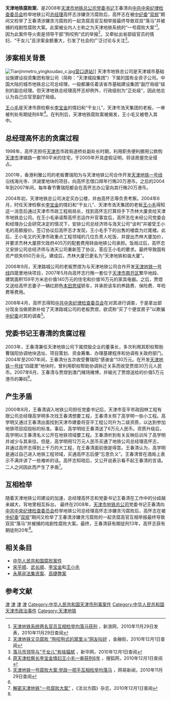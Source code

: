 '''天津地铁腐败案'''，是2008年[[天津市|天津市]][[天津地铁|地铁总公司]][[党委书记|党委书记]]王春清向[[中共中央纪律检查委员会|中共中央纪律检查委员会]]检举地铁公司[[总经理|总经理]]高怀志涉嫌贪污腐败后，高怀志在被[[中纪委|中纪委]]“[[双规|双规]]”期间又检举了王春清涉嫌贪污腐败的一起贪腐高官互相举报最终导致双双“落马”并被捕的戏剧性腐败大案。此案被业内人士称之为天津地铁系统的“一号腐败大案”<ref name="#1">[http://news.sina.com.cn/c/2010-11-29/025321548954.shtml 天津地铁系统两名官员互相检举均落马获刑] {{Wayback|url=http://news.sina.com.cn/c/2010-11-29/025321548954.shtml |date=20160304122337 }}，新浪网，2010年11月29日发表，2010年11月29日查阅</ref>。因为此案件导火索是领导干部“狗咬狗”式的举报<ref>[http://money.jrj.com.cn/2010/11/3006578673199.shtml 天津地铁又见腐败 “狗咬狗式的窝里斗”网友叫好] {{Wayback|url=http://money.jrj.com.cn/2010/11/3006578673199.shtml |date=20160304224458 }}，金融街，2010年12月1日查阅</ref>，又牵扯出省部级官员的情妇、“干女儿”且涉案金额重大，引发了社会的广泛讨论与关注<ref>[http://www.ln.xinhuanet.com/misc/2010-11/30/content_21513541.htm 落马市领导与"干女儿"有啥猫腻] {{Webarchive|url=https://archive.is/20130105102318/http://www.ln.xinhuanet.com/misc/2010-11/30/content_21513541.htm |date=2013-01-05 }}，新华网，2010年12月1日查阅</ref>。

== 涉案相关背景 ==
[[File:Tianjinmetro_yingkoudao_c.jpg|thumb]][[营口道站|营口道站]]]]
天津市地铁总公司是天津城市基础设施建设投资集团有限公司（简称：“天津城投集团”）下属的国有全资子公司。中国大陆的城市地铁总公司总经理，一般都兼任着该省市基础建设集团“副厅局级”级别的副总经理。但天津地铁总经理高怀志却例外，行政级别为“正处级”，因此他总认为自己应官至副厅局级。

[[王小毛_(企业家)|王小毛]]是天津市原检察长[[李宝金|李宝金]]的情妇和“干女儿”，天津市浩天集团的老板，一审被判处有期徒刑6年<ref>[http://news.sohu.com/20081022/n260167753.shtml 原天津检察长李宝金情妇王小毛一审获刑6年] {{Wayback|url=http://news.sohu.com/20081022/n260167753.shtml |date=20120410205256 }}，搜狐网，2010年12月1日查阅</ref>。在判刑后，天津地铁腐败案被揭发，王小毛又被卷入其中。

== 总经理高怀志的贪腐过程 ==
1998年，高怀志担任[[天津市|天津市]]市政局道桥处副处长时期，利用职务便利挪用公款购[[天津市|天津市]]津塘路一套180平米的住宅，于2005年开具虚假证明，将该房屋完全侵占。

2001年，香港利雅公司的老板曹瑞阳为与天津地铁公司合作开发[[天津地铁一号线|天津地铁一号线]]沿线海光寺、洪湖里地块的项目，向高怀志借口拜年行贿20万港币。之后的2004年到2007年间，每年春节曹瑞阳都会在高怀志办公室向其行贿20万港币。

2004年初，天津地铁总公司决定买办公楼，并由高怀志等负责考察。2004年6月，时任天津检察长[[李宝金|李宝金]]的情妇和“干女儿”、天津市浩天集团的老板[[王小毛_(企业家)|王小毛]]得知这一消息后通过天津市市政工程局局长，找到高怀志打算将手下杰林大厦卖给天津市地铁总公司。在王小毛承诺帮高怀志运作升官事宜后，高怀志在未经公司党委会和经理办公会研究决定的情况下，安排公司总经济师与浩天公司“谈判”并接受王小毛的高额报价。签订协议后高怀志才发现，王小毛手下的出售的楼盘为烂尾楼。此后，王小毛又约天津市政重点工程领域的几位负责人吃饭，并提出杰林大厦加价，并要求杰林大厦原欠政府405万的配套费用转由地铁公司承担。饭局过后，高怀志又安排公司总经济师与浩天公司重新签了协议，答应王小毛的要求。最终导致国有资产损失650万余元。建成后，杰林大厦已更名为“天津地铁和谐大厦”。

2006年9月，天津路城公司的老板贾煜为与天津地铁公司合作开发[[天津地铁一号线|天津地铁一号线]]四箴里地块项目，2007年5月向高怀志行贿一套位于[[天津市|天津市]][[南开区|南开区]]繁华地段、建筑面积159平方米总价值140万元的住宅和价值16万元的家具电器。之后，贾煜又送给高怀志妻子一辆红颜色[[本田思域|本田思域]]轿车，并承担该车的养路费、保险费、年检费等费用。

2008年4月，高怀志得知[[中共中央纪律检查委员会|中共中央纪律检查委员会]]在对其进行调查，于是拿出部分现金当做房款补给了天津路城公司的老板贾煜，欲谎称“买了个便宜房子”以欺骗[[中纪委|中纪委]]对其的调查<ref name="#2">[http://news.163.com/10/1129/15/6MLTHAFG00014AEE.html 天津地铁一号腐败大案:党政一把手互相检举均落马] {{Wayback|url=http://news.163.com/10/1129/15/6MLTHAFG00014AEE.html |date=20101203013431 }}，网易新闻，2010年11月29日查阅</ref>。

== 党委书记王春清的贪腐过程 ==
2003年，王春清兼任天津地铁公司下属控股企业的董事长，多次利用其职权帮助曹瑞阳协调地块选址、项目策划、资金筹集、办理基建程序和协调有关政府部门。2004年至2007年间，王春清分五次收受曹瑞阳“感谢金”130万元。在开发[[天津地铁一号线|天津地铁一号线]]“四箴里”地块时，曾利用职权帮助协调拆迁关系而收受贾煜30万元人民币。2007年6月，王春清与贾煜到澳门赌场赌博，并输光了贾煜送给的价值5万元港币的筹码<ref name="#2"/>。

== 产生矛盾 ==
2000年8月，王春清调入地铁公司担任党委书记后，天津市亚平市政园林工程有限公司总经理高学明多次找王春清想要工程，王春清关照了高学明一些小工程。高学明又通过王春清出面找到天津市建委将亚平工程公司升为二级资质，以达到参加地铁项目招投标的标准。事后，高学明给王春清送了6万元人民币。资质升级后，高学明以王春清名义公开在地铁领域要工程。王春清听到有关反映后训斥了高学明并减少与其来往。但是，高学明用12万元人民币买通了地铁公司总经理高怀志，并通过高怀志得到上千万的大工程，在王春清面前很是得意。王春清认为，高学明是通过自己进入地铁工程领域，买通高怀志后便“忘恩负义”。王春清曾在酒局上表示不满并讲了一些难听的话。高怀志知晓后，又公开说表示看不起王春清的言语。二人之间因此而产生了矛盾<ref>[http://www.fangyuanfazhi.com/fazhitoutiao/201011/t20101123_470477.html 解密天津地铁“一号腐败大案”] {{Wayback|url=http://www.fangyuanfazhi.com/fazhitoutiao/201011/t20101123_470477.html |date=20200823130558 }}，《法治方圆》杂志，2010年12月1日查阅</ref>。

== 互相检举 ==
随着天津地铁公司建设的加速，总经理高怀志和党委书记王春清在工作中的分歧越来越大，背地里相互拆台。 最终在2008年，[[天津地铁|天津市地铁总公司]]党委书记王春清向[[中共中央纪律检查委员会|中共中央纪律检查委员会]]检举地铁公司总经理高怀志涉嫌贪污腐败后，高怀志在被[[中纪委|中纪委]]“[[双规|双规]]”期间又检举了王春清涉嫌贪污腐败的一起贪腐高官互相举报最终导致双双“落马”并被捕的戏剧性腐败大案。最终，王春清获有期徒刑13年，高怀志获有期徒刑20年<ref name="#1"/>。

== 相关条目 ==
*[[中华人民共和国腐败案件|中华人民共和国腐败案件]]
*[[宋平顺|宋平顺]]、[[武长顺|武长顺]]、[[李宝金|李宝金]]和[[王小毛_(企业家)|王小毛]]
*[[永基非法集资案|永基非法集资案]]、[[高捷弊案|高捷弊案]]

== 参考文献 ==
{{Reflist|2}}

[[Category:中华人民共和国腐败案件|津]]
[[Category:2008年中国政治事件|津]]
[[Category:2009年中国刑事案件|津]]
[[Category:中华人民共和国地方政府丑闻|津]]
[[Category:中华人民共和国天津市刑事案件|Category:中华人民共和国天津市刑事案件]]
[[Category:中华人民共和国天津市政治事件|Category:中华人民共和国天津市政治事件]]
[[Category:天津地铁|Category:天津地铁]]